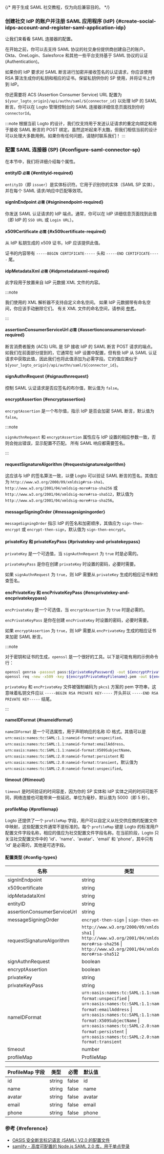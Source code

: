 {/* 用于生成 SAML 社交教程，仅为向后兼容目的。 */}

### 创建社交 IdP 的账户并注册 SAML 应用程序 (IdP) \{#create-social-idps-account-and-register-saml-application-idp}

让我们来看看 SAML 连接器的配置。

在开始之前，你可以去支持 SAML 协议的社交身份提供商创建自己的账户。Okta、OneLogin、Salesforce 和其他一些平台支持基于 SAML 协议的认证 (Authentication)。

如果你的 IdP 要求对 SAML 断言进行加密并接收签名的认证请求，你应该使用 RSA 算法生成你的私钥和相应的证书。保留私钥供你的 SP 使用，并将证书上传到 IdP。

你还需要将 ACS (Assertion Consumer Service) URL 配置为 `${your_logto_origin}/api/authn/saml/${connector_id}` 以处理 IdP 的 SAML 断言。你可以在 Logto 管理控制台的 SAML 连接器详细信息页面找到你的 `connectorId`。

:::note
根据当前 Logto 的设计，我们仅支持用于发送认证请求的重定向绑定和用于接收 SAML 断言的 POST 绑定。虽然这听起来不太酷，但我们相信当前的设计可以处理大多数用例。如果你有任何问题，请随时联系我们！
:::

### 配置 SAML 连接器 (SP) \{#configure-saml-connector-sp}

在本节中，我们将详细介绍每个属性。

#### entityID `必需` \{#entityid-required}

`entityID`（即 `issuer`）是实体标识符。它用于识别你的实体（SAML SP 实体），并在每个 SAML 请求/响应中匹配等效项。

#### signInEndpoint `必需` \{#signinendpoint-required}

你发送 SAML 认证请求的 IdP 端点。通常，你可以在 IdP 详细信息页面找到此值（即 IdP 的 `SSO URL` 或 `Login URL`）。

#### x509Certificate `必需` \{#x509certificate-required}

从 IdP 私钥生成的 x509 证书，IdP 应该提供此值。

证书的内容带有 `-----BEGIN CERTIFICATE-----` 头和 `-----END CERTIFICATE-----` 尾。

#### idpMetadataXml `必需` \{#idpmetadataxml-required}

此字段用于放置来自 IdP 元数据 XML 文件的内容。

:::note

我们使用的 XML 解析器不支持自定义命名空间。
如果 IdP 元数据带有命名空间，你应该手动删除它们。
有关 XML 文件的命名空间，请参阅 [参考](http://www.xmlmaster.org/en/article/d01/c10/)。

:::

#### assertionConsumerServiceUrl `必需` \{#assertionconsumerserviceurl-required}

断言消费者服务 (ACS) URL 是 SP 接收 IdP 的 SAML 断言 POST 请求的端点。如我们在前面部分提到的，它通常在 IdP 设置中配置，但有些 IdP 从 SAML 认证请求中获取此值，因此我们也将此值添加为必需字段。它的值应类似于 `${your_logto_origin}/api/authn/saml/${connector_id}`。

#### signAuthnRequest \{#signauthnrequest}

控制 SAML 认证请求是否应签名的布尔值，默认值为 `false`。

#### encryptAssertion \{#encryptassertion}

`encryptAssertion` 是一个布尔值，指示 IdP 是否会加密 SAML 断言，默认值为 `false`。

:::note

`signAuthnRequest` 和 `encryptAssertion` 属性应与 IdP 设置的相应参数一致，否则会抛出错误，显示配置不匹配。
所有 SAML 响应都需要签名。

:::

#### requestSignatureAlgorithm \{#requestsignaturealgorithm}

这应该与 IdP 的签名算法一致，以便 Logto 可以验证 SAML 断言的签名。其值应为 `http://www.w3.org/2000/09/xmldsig#rsa-sha1`、`http://www.w3.org/2001/04/xmldsig-more#rsa-sha256` 或 `http://www.w3.org/2001/04/xmldsig-more#rsa-sha512`，默认值为 `http://www.w3.org/2001/04/xmldsig-more#rsa-sha256`。

#### messageSigningOrder \{#messagesigningorder}

`messageSigningOrder` 指示 IdP 的签名和加密顺序，其值应为 `sign-then-encrypt` 或 `encrypt-then-sign`，默认值为 `sign-then-encrypt`。

#### privateKey 和 privateKeyPass \{#privatekey-and-privatekeypass}

`privateKey` 是一个可选值，当 `signAuthnRequest` 为 `true` 时是必需的。

`privateKeyPass` 是你在创建 `privateKey` 时设置的密码，必要时需要。

如果 `signAuthnRequest` 为 `true`，则 IdP 需要从 `privateKey` 生成的相应证书来检查签名。

#### encPrivateKey 和 encPrivateKeyPass \{#encprivatekey-and-encprivatekeypass}

`encPrivateKey` 是一个可选值，当 `encryptAssertion` 为 `true` 时是必需的。

`encPrivateKeyPass` 是你在创建 `encPrivateKey` 时设置的密码，必要时需要。

如果 `encryptAssertion` 为 `true`，则 IdP 需要从 `encPrivateKey` 生成的相应证书来加密 SAML 断言。

:::note

对于密钥和证书的生成，`openssl` 是一个很好的工具。以下是可能有用的示例命令行：

```bash
openssl genrsa -passout pass:${privateKeyPassword} -out ${encryptPrivateKeyFilename}.pem 4096
openssl req -new -x509 -key ${encryptPrivateKeyFilename}.pem -out ${encryptionCertificateFilename}.cer -days 3650
```

`privateKey` 和 `encPrivateKey` 文件被强制编码为 `pkcs1` 方案的 pem 字符串，这意味着私钥文件应以 `-----BEGIN RSA PRIVATE KEY-----` 开头并以 `-----END RSA PRIVATE KEY-----` 结尾。

:::

#### nameIDFormat \{#nameidformat}

`nameIDFormat` 是一个可选属性，用于声明响应的名称 ID 格式。其值可以是 `urn:oasis:names:tc:SAML:1.1:nameid-format:unspecified`、`urn:oasis:names:tc:SAML:1.1:nameid-format:emailAddress`、`urn:oasis:names:tc:SAML:1.1:nameid-format:X509SubjectName`、`urn:oasis:names:tc:SAML:2.0:nameid-format:persistent` 和 `urn:oasis:names:tc:SAML:2.0:nameid-format:transient`，默认值为 `urn:oasis:names:tc:SAML:2.0:nameid-format:unspecified`。

#### timeout \{#timeout}

`timeout` 是时间验证的时间容差，因为你的 SP 实体和 IdP 实体之间的时间可能不同，网络连接也可能带来一些延迟。单位为毫秒，默认值为 5000（即 5 秒）。

#### profileMap \{#profilemap}

Logto 还提供了一个 `profileMap` 字段，用户可以自定义从社交供应商的配置文件中映射，这些配置文件通常不是标准的。每个 `profileMap` 键是 Logto 的标准用户配置文件字段名称，相应的值应为社交配置文件字段名称。在当前阶段，Logto 只关注社交配置文件中的 'id'、'name'、'avatar'、'email' 和 'phone'，其中只有 'id' 是必需的，其他是可选字段。

#### 配置类型 \{#config-types}

| 名称                        | 类型                                                                                                                                                                                                                                                                                                  | 必需  | 默认值                                                  |
| --------------------------- | ----------------------------------------------------------------------------------------------------------------------------------------------------------------------------------------------------------------------------------------------------------------------------------------------------- | ----- | ------------------------------------------------------- |
| signInEndpoint              | string                                                                                                                                                                                                                                                                                                | true  |                                                         |
| x509certificate             | string                                                                                                                                                                                                                                                                                                | true  |                                                         |
| idpMetadataXml              | string                                                                                                                                                                                                                                                                                                | true  |                                                         |
| entityID                    | string                                                                                                                                                                                                                                                                                                | true  |                                                         |
| assertionConsumerServiceUrl | string                                                                                                                                                                                                                                                                                                | true  |                                                         |
| messageSigningOrder         | `encrypt-then-sign` \| `sign-then-encrypt`                                                                                                                                                                                                                                                            | false | `sign-then-encrypt`                                     |
| requestSignatureAlgorithm   | `http://www.w3.org/2000/09/xmldsig#rsa-sha1` \| `http://www.w3.org/2001/04/xmldsig-more#rsa-sha256` \| `http://www.w3.org/2001/04/xmldsig-more#rsa-sha512`                                                                                                                                            | false | `http://www.w3.org/2001/04/xmldsig-more#rsa-sha256`     |
| signAuthnRequest            | boolean                                                                                                                                                                                                                                                                                               | false | false                                                   |
| encryptAssertion            | boolean                                                                                                                                                                                                                                                                                               | false | false                                                   |
| privateKey                  | string                                                                                                                                                                                                                                                                                                | false |                                                         |
| privateKeyPass              | string                                                                                                                                                                                                                                                                                                | false |                                                         |
| nameIDFormat                | `urn:oasis:names:tc:SAML:1.1:nameid-format:unspecified` \| `urn:oasis:names:tc:SAML:1.1:nameid-format:emailAddress` \| `urn:oasis:names:tc:SAML:1.1:nameid-format:X509SubjectName` \| `urn:oasis:names:tc:SAML:2.0:nameid-format:persistent` \| `urn:oasis:names:tc:SAML:2.0:nameid-format:transient` | false | `urn:oasis:names:tc:SAML:1.1:nameid-format:unspecified` |
| timeout                     | number                                                                                                                                                                                                                                                                                                | false | 5000                                                    |
| profileMap                  | ProfileMap                                                                                                                                                                                                                                                                                            | false |                                                         |

| ProfileMap 字段 | 类型   | 必需  | 默认值 |
| --------------- | ------ | ----- | ------ |
| id              | string | false | id     |
| name            | string | false | name   |
| avatar          | string | false | avatar |
| email           | string | false | email  |
| phone           | string | false | phone  |

### 参考 \{#reference}

- [OASIS 安全断言标记语言 (SAML) V2.0 的配置文件](http://docs.oasis-open.org/security/saml/v2.0/saml-profiles-2.0-os.pdf)
- [samlify - 高度可配置的 Node.js SAML 2.0 库，用于单点登录](https://github.com/tngan/samlify)
